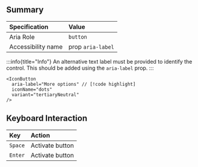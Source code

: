 ## Summary

| Specification      | Value             |
| :----------------- | :---------------- |
| Aria Role          | `button`          |
| Accessibility name | prop `aria-label` |

:::info{title="Info"}
An alternative text label must be provided to identify the control. This should be added using the `aria-label` prop.
:::

```tsx
<IconButton
  aria-label="More options" // [!code highlight]
  iconName="dots"
  variant="tertiaryNeutral"
/>
```

## Keyboard Interaction

| Key     | Action          |
| :------ | :-------------- |
| `Space` | Activate button |
| `Enter` | Activate button |
